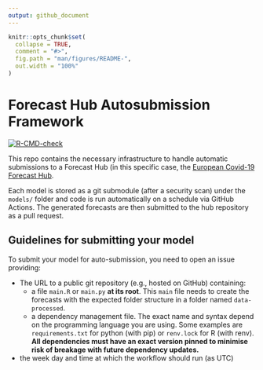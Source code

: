 ```yaml
---
output: github_document
---
```


<!-- README.md is generated from README.Rmd. Please edit that file -->

```r
knitr::opts_chunk$set(
  collapse = TRUE,
  comment = "#>",
  fig.path = "man/figures/README-",
  out.width = "100%"
)
```

# Forecast Hub Autosubmission Framework

<!-- badges: start -->
[![R-CMD-check](https://github.com/epiforecasts/covid19-forecast-hub-europe-submissions/workflows/R-CMD-check/badge.svg)](https://github.com/epiforecasts/covid19-forecast-hub-europe-submissions/actions)
<!-- badges: end -->

This repo contains the necessary infrastructure to handle automatic submissions
to a Forecast Hub (in this specific case, the 
[European Covid-19 Forecast Hub](https://github.com/epiforecasts/covid19-forecast-hub-europe).

Each model is stored as a git submodule (after a security scan) under the 
`models/` folder and code is run automatically on a schedule via GitHub Actions.
The generated forecasts are then submitted to the hub repository as a pull
request.

## Guidelines for submitting your model

To submit your model for auto-submission, you need to open an issue providing:

- The URL to a public git repository (e.g., hosted on GitHub) containing:
  - a file `main.R` or `main.py` **at its root**. This `main` file needs to 
    create the forecasts with the expected folder structure in a folder named
    `data-processed`.
  - a dependency management file. The exact name and syntax depend on the 
    programming language you are using. Some examples are `requirements.txt` for
    python (with pip) or `renv.lock` for R (with renv). **All dependencies must
    have an exact version pinned to minimise risk of breakage with future
    dependency updates.**
- the week day and time at which the workflow should run (as UTC)
